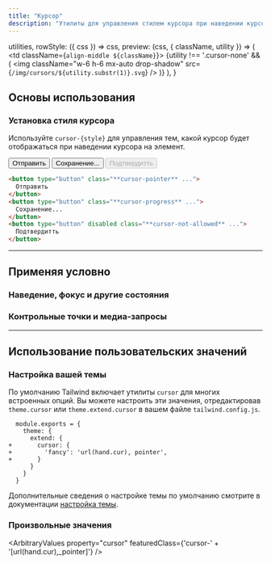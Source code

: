 ```yaml
---
title: "Курсор"
description: "Утилиты для управления стилем курсора при наведении курсора на элемент."
---
```



  utilities,
  rowStyle: ({ css }) => css,
  preview: (css, { className, utility }) => (
    <td className={`align-middle ${className}`}>
      {utility !== '.cursor-none' && (
        <img
          className="w-6 h-6 mx-auto drop-shadow"
          src={`/img/cursors/${utility.substr(1)}.svg`}
        />
      )}
    </td>
  ),
}

## Основы использования

### Установка стиля курсора

Используйте `cursor-{style}` для управления тем, какой курсор будет отображаться при наведении курсора на элемент.

<Example hint="Наведите указатель мыши на каждую кнопку, чтобы увидеть изменение курсора">
  <div class="flex flex-col sm:flex-row gap-4 sm:gap-0 items-center justify-around">
    <button type="button" class="w-full sm:w-auto py-2 px-3 bg-indigo-600 hover:bg-indigo-700 disabled:bg-indigo-300 dark:disabled:bg-indigo-800 text-white dark:disabled:text-indigo-400 text-sm font-semibold rounded-md shadow focus:outline-none cursor-pointer" tabindex="-1">
      Отправить
    </button>
    <button type="button" class="w-full sm:w-auto py-2 px-3 bg-indigo-600 hover:bg-indigo-700 disabled:bg-indigo-300 dark:disabled:bg-indigo-800 text-white dark:disabled:text-indigo-400 text-sm font-semibold rounded-md shadow focus:outline-none cursor-progress" tabindex="-1">
      Сохранение...
    </button>
    <button type="button" class="w-full sm:w-auto py-2 px-3 bg-indigo-600 hover:bg-indigo-700 disabled:bg-indigo-300 dark:disabled:bg-indigo-800 text-white dark:disabled:text-indigo-400 text-sm font-semibold rounded-md shadow focus:outline-none cursor-not-allowed" tabindex="-1" disabled>
      Подтвердитть
    </button>
  </div>
</Example>

```html
<button type="button" class="**cursor-pointer** ...">
  Отправить
</button>
<button type="button" class="**cursor-progress** ...">
  Сохранение...
</button>
<button type="button" disabled class="**cursor-not-allowed** ...">
  Подтвердитть
</button>
```

---

## <Heading ignore>Применяя условно</Heading>

### <Heading ignore>Наведение, фокус и другие состояния</Heading>

<HoverFocusAndOtherStates defaultClass="cursor-not-allowed" featuredClass="cursor-auto" variant="focus" />

### <Heading ignore>Контрольные точки и медиа-запросы</Heading>

<BreakpointsAndMediaQueries defaultClass="cursor-not-allowed" featuredClass="cursor-auto" />

---

## Использование пользовательских значений

### Настройка вашей темы

По умолчанию Tailwind включает утилиты `cursor` для многих встроенных опций. Вы можете настроить эти значения, отредактировав `theme.cursor` или `theme.extend.cursor` в вашем файле `tailwind.config.js`.

```diff-js tailwind.config.js
  module.exports = {
    theme: {
      extend: {
+       cursor: {
+         'fancy': 'url(hand.cur), pointer',
+       }
      }
    }
  }
```

Дополнительные сведения о настройке темы по умолчанию смотрите в документации [настройка темы](/docs/theme#customizing-the-default-theme).

### Произвольные значения

<ArbitraryValues property="cursor" featuredClass={'cursor-' + '[url(hand.cur),_pointer]'} />
